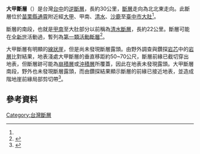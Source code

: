 '''大甲斷層'''（{{lang-en|'''Tachia Fault'''}}）是台灣[[台中|台中]]的[[逆斷層|逆斷層]]，長約30公里，[[斷層|斷層]]走向為北北東走向。此斷層位於[[苗栗縣|苗栗縣]][[通霄|通霄]]附近經[[大甲|大甲]]、甲南、[[清水|清水]]、[[沙鹿|沙鹿]]至[[臺中市|臺中市]][[大肚|大肚]]<ref name=台灣活動斷層/>。

斷層的南段，也就是[[甲南|甲南]]至大肚部分以前稱為[[清水斷層|清水斷層]]，長約22公里。斷層可能在[[全新世|全新世]]活動過，暫列為[[第一類活動斷層|第一類活動斷層]]<ref>{{cite web|url=http://fault.moeacgs.gov.tw/MgFault/Home/pageMap?LFun=1|title=台灣活動斷層|author=經濟部中央地質調查所|date=2016-02-09|access-date=2017-02-17|archive-url=https://web.archive.org/web/20170625151911/http://fault.moeacgs.gov.tw/MgFault/Home/pageMap?LFun=1|archive-date=2017-06-25|dead-url=yes}}</ref>。

大甲斷層有明顯的[[線狀崖|線狀崖]]，但是尚未發現斷層露頭。由野外調查與鑽探[[岩芯|岩芯]]中的[[岩層|岩層]]比對結果，地表淺處大甲斷層的垂直移距約50~70公尺，斷層前緣已截切穿出地表，但斷層跡可能為[[崩積層|崩積層]]或[[沖積層|沖積層]]所覆蓋，因此在地表未發現露頭。大甲斷層南段，野外也未發現斷層露頭，而由鑽探結果顯示斷層的前緣已接近地表，並造成階地崖前緣局部剪切帶<ref name=台灣活動斷層>{{cite web|url=http://twgeoref.moeacgs.gov.tw/GipOpenWeb/wSite/ct?xItem=134236&mp=105&ctNode=1233|title=大甲斷層Tachia Fault|author=經濟部中央地質調查所|date=2016-02-09|access-date=2017-02-17|archive-date=2019-05-22|archive-url=https://web.archive.org/web/20190522010529/https://twgeoref.moeacgs.gov.tw/GipOpenWeb/wSite/ct?ctNode=1233&mp=105&xItem=134236}}</ref>。

==參考資料==
{{Reflist|2}}

{{台灣斷層|中}}

[[Category:台灣斷層|Category:台灣斷層]]